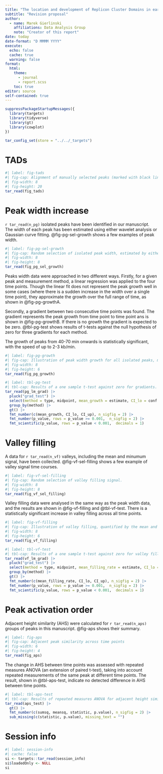 ```yaml
---
title: "The location and development of Replicon Cluster Domains in early replicating DNA"
subtitle: "Revision proposal"
author:
  - name: Marek Gierlinski
    affiliations: Data Analysis Group
    note: "Creator of this report"
date: today
date-format: "D MMMM YYYY"
execute:
  echo: false
  cache: true
  warning: false
format:
  html:
    theme:
      - journal
      - report.scss
    toc: true
editor: source
self-contained: true
---
```


```r
suppressPackageStartupMessages({
  library(targets)
  library(tidyverse)
  library(gt)
  library(cowplot)
})

tar_config_set(store = "../../_targets")
```


# TADs

```r
#| label: fig-tads
#| fig-cap: Alignment of manually selected peaks (marked with black lines) and TADs (marked with yellow/blue segments). The histograms show normalised counts at 100-130 time points.
#| fig-width: 8
#| fig-height: 20
tar_read(fig_tads)
```

# Peak width increase

`r tar_read(n_pg)` isolated peaks have been identified in our manuscript. The width of each peak has been estimated using either wavelet analysis or Gaussian curve fitting. @fig-pg-sel-growth shows a few examples of peak width.

```r
#| label: fig-pg-sel-growth
#| fig-cap: Random selection of isolated peak width, estimated by either wavelet analysis or Gaussian curve fitting.
#| fig-width: 8
#| fig-height: 8
tar_read(fig_pg_sel_growth) 
```

Peaks width data were approached in two different ways. Firstly, for a given peak and measurement method, a linear regression was applied to the four time points. Though the linear fit does not represent the peak growth well in some cases (where there is a sudden increase in the width over a single time point), they approximate the growth over the full range of time, as shown in @{fig-pg-growth}A.

Secondly, a gradient between two consecutive time points was found. The gradient represents the peak growth from time point to time point ans is shown in @{fig-pg-growth}B. If there is no growth the gradient is expected to be zero. @tbl-pg-test shows results of t-tests against the null hypothesis of zero for three gradients for each method.

The growth of peaks from 40-70 min onwards is statistically significant, with the speed of up to 2-3 kb/min.

```r
#| label: fig-pg-growth
#| fig-cap: Illustration of peak width growth for all isolated peaks, measured by wavelet analysis or Gaussian curve fitting. A. The slope of a linear fit to four time points. The peaks are ordered according to their chromosomal positions and the colour indicates chromosomes. B. The gradient between adjacent time points. The gradient is calculated as the difference between the peak widths divided by the time separation between the adjacent time points (30 min) and it represents the peak growth speed. The black points with error bars represent the mean with its 95% confidence intervals.
#| fig-width: 8
#| fig-height: 6
tar_read(fig_pg_growth) 
```

```r
#| label: tbl-pg-test
#| tbl-cap: Results of a one sample t-test against zero for gradients.
tar_read(pg_lm_grad) |> 
  pluck("grad_test") |> 
  select(method = type, midpoint, mean_growth = estimate, CI_lo = conf.low, CI_up = conf.high, p_value = p.adj) |> 
  group_by(method) |> 
  gt() |> 
  fmt_number(c(mean_growth, CI_lo, CI_up), n_sigfig = 2) |> 
  fmt_number(p_value, rows = p_value >= 0.001,  n_sigfig = 2) |> 
  fmt_scientific(p_value, rows = p_value < 0.001,  decimals = 1) 
```


# Valley filling

A data for `r tar_read(n_vf)` valleys, including the mean and minumum signal, have been collected. @fig-vf-sel-filling shows a few example of valley signal time courses.

```r
#| label: fig-vf-sel-filling
#| fig-cap: Random selection of valley filling signal.
#| fig-width: 8
#| fig-height: 8
tar_read(fig_vf_sel_filling) 
```


Valley filling data were analysed in the same way as the peak width data, and the results are shown in @fig-vf-filling and @tbl-vf-test. There is a statistically significant increase in valley filling across all time points.

```r
#| label: fig-vf-filling
#| fig-cap: Illustration of valley filling, quantified by the mean and minimum valley signal. A. The slope of a linear fit to four time points. The peaks are ordered according to their chromosomal positions and the colour indicates chromosomes. B. The gradient between adjacent time points. The gradient is calculated as the difference between the valley signal divided by the time separation between the adjacent time points (30 min) and it represents the valley filling speed. The black points with error bars represent the mean with its 95% confidence intervals.
#| fig-width: 8
#| fig-height: 6
tar_read(fig_vf_filling) 
```

```r
#| label: tbl-vf-test
#| tbl-cap: Results of a one sample t-test against zero for valley filling.
tar_read(vf_lm_grad) |> 
  pluck("grad_test") |> 
  select(method = type, midpoint, mean_filling_rate = estimate, CI_lo = conf.low, CI_up = conf.high, p_value = p.adj) |> 
  group_by(method) |> 
  gt() |> 
  fmt_number(c(mean_filling_rate, CI_lo, CI_up), n_sigfig = 2) |> 
  fmt_number(p_value, rows = p_value >= 0.001,  n_sigfig = 2) |> 
  fmt_scientific(p_value, rows = p_value < 0.001,  decimals = 1) 
```

# Peak activation order

Adjacent height similarity (AHS) were calculated for `r tar_read(n_aps)` groups of peaks in this manuscript. @fig-aps shows their summary.


```r
#| label: fig-aps
#| fig-cap: Adjacent peak similarity across time points
#| fig-width: 6
#| fig-height: 4
tar_read(fig_aps) 
```

The change in AHS between time points was assessed with repeated measures ANOVA (an extension of paired t-test), taking into account repeated measurements of the same peak at different time points. The result, shown in @tbl-aps-test, indicate no detected difference in AHS between time points.


```r
#| label: tbl-aps-test
#| tbl-cap: Results of repeated measures ANOVA for adjacent height similarity across four time points. 'Within' section contains the result for AHS versus time point.
tar_read(aps_test) |> 
  gt() |> 
  fmt_number(c(sumsq, meansq, statistic, p.value), n_sigfig = 2) |> 
  sub_missing(c(statistic, p.value), missing_text = "")
```


# Session info


```r
#| label: session-info
#| cache: false
si <- targets::tar_read(session_info)
si$loadedOnly <- NULL
si
```
